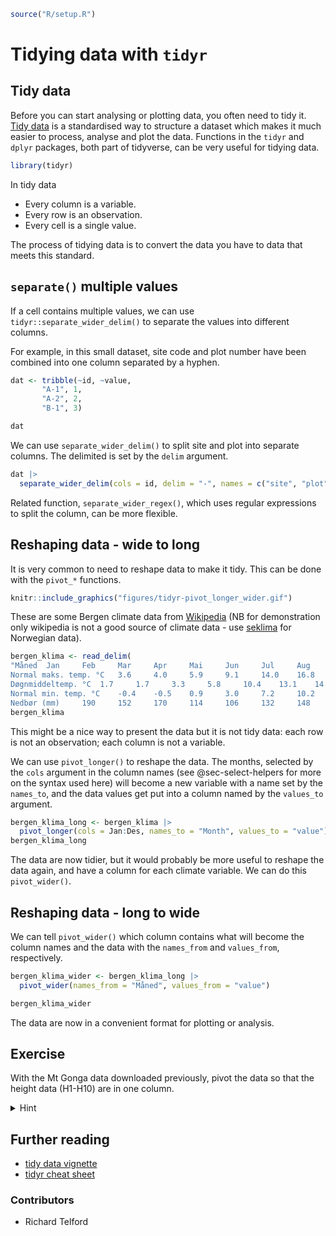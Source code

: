 ``` r
source("R/setup.R")
```

# Tidying data with `tidyr` {#sec-tidying-data-with-tidyr}

## Tidy data

Before you can start analysing or plotting data, you often need to tidy it.
[Tidy data](https://tidyr.tidyverse.org/articles/tidy-data.html) is a standardised way to structure a dataset which makes it much easier to process, analyse and plot the data.
Functions in the `tidyr` and `dplyr` packages, both part of tidyverse, can be very useful for tidying data.

```r
library(tidyr)
```


In tidy data 

  -  Every column is a variable.
  -  Every row is an observation.
  -  Every cell is a single value.

The process of tidying data is to convert the data you have to data that meets this standard.


## `separate()` multiple values

If a cell contains multiple values, we can use `tidyr::separate_wider_delim()` to separate the values into different columns.

For example, in this small dataset, site code and plot number have been combined into one column separated by a hyphen.

```r
dat <- tribble(~id, ~value,
       "A-1", 1,
       "A-2", 2,
       "B-1", 3)

dat
```
We can use `separate_wider_delim()` to split site and plot into separate columns.
The delimited is set by the `delim` argument.

```r
dat |> 
  separate_wider_delim(cols = id, delim = "-", names = c("site", "plot"))
```

Related function, `separate_wider_regex()`, which uses regular expressions to split the column, can be more flexible. 

## Reshaping data - wide to long 

It is very common to need to reshape data to make it tidy.
This can be done with the `pivot_*` functions.

```r
knitr::include_graphics("figures/tidyr-pivot_longer_wider.gif")
```


These are some Bergen climate data from [Wikipedia](https://no.wikipedia.org/wiki/Bergen) (NB for demonstration only wikipedia is not a good source of climate data - use [seklima](https://seklima.met.no/) for Norwegian data).

```r
bergen_klima <- read_delim(
"Måned 	Jan 	Feb 	Mar 	Apr 	Mai 	Jun 	Jul 	Aug 	Sep 	Okt 	Nov 	Des
Normal maks. temp. °C 	3.6 	4.0 	5.9 	9.1 	14.0 	16.8 	17.6 	17.4 	14.2 	11.2 	6.9 	4.7
Døgnmiddeltemp. °C 	1.7 	1.7 	3.3 	5.8 	10.4 	13.1 	14.2 	14.2 	11.5 	8.8 	4.8 	2.7
Normal min. temp. °C 	-0.4 	-0.5 	0.9 	3.0 	7.2 	10.2 	11.5 	11.6 	9.1 	6.6 	2.8 	0.6
Nedbør (mm) 	190 	152 	170 	114 	106 	132 	148 	190 	283 	271 	259 	235", delim = "\t", trim_ws = TRUE)
bergen_klima
```

This might be a nice way to present the data but it is not tidy data:
each row is not an observation; each column is not a variable.

We can use `pivot_longer()` to reshape the data. 
The months, selected by the `cols` argument in the column names (see @sec-select-helpers for more on the syntax used here) will become a new variable with a name set by the `names_to`, and the data values get put into a column named by the `values_to` argument. 


```r
bergen_klima_long <- bergen_klima |> 
  pivot_longer(cols = Jan:Des, names_to = "Month", values_to = "value")
bergen_klima_long
```

The data are now tidier, but it would probably be more useful to reshape the data again, and have a column for each climate variable.
We can do this `pivot_wider()`.

## Reshaping data - long to wide

We can tell `pivot_wider()` which column contains what will become the column names and the data with the `names_from` and `values_from`, respectively.

```r
bergen_klima_wider <- bergen_klima_long |> 
  pivot_wider(names_from = "Måned", values_from = "value")

bergen_klima_wider
```

The data are now in a convenient format for plotting or analysis.

::: callout-note
## Exercise

With the Mt Gonga data downloaded previously, pivot the data so that the height data (H1-H10) are in one column.

 <details>
  <summary>Hint</summary>
`pivot_longer`
</details> 

:::

::: callout-note
## Further reading

- [tidy data vignette]( https://cran.r-project.org/web/packages/tidyr/vignettes/tidy-data.html){target="_blank"}
 - [tidyr cheat sheet](https://raw.githubusercontent.com/rstudio/cheatsheets/main/tidyr.pdf){target="_blank"}
 
::: 

::: {.column-margin}
### Contributors {.unlisted .unnumbered}

-   Richard Telford
:::
